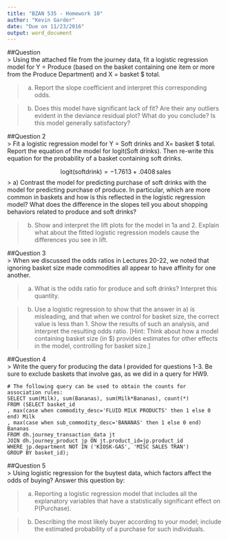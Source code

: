 ```yaml
---
title: "BZAN 535 - Homework 10"
author: "Kevin Garder"
date: "Due on 11/23/2016"
output: word_document
---
```


##Question  
> Using the attached file from the journey data, fit a logistic regression model for Y
= Produce (based on the basket containing one item or more from the Produce
Department) and X = basket $ total.  

> a) Report the slope coefficient and interpret this corresponding odds.  

> b) Does this model have significant lack of fit? Are their any outliers evident in the
deviance residual plot? What do you conclude? Is this model generally satisfactory?

##Question 2  
> Fit a logistic regression model for Y = Soft drinks and X= basket $ total. Report
the equation of the model for logit(Soft drinks). Then re-write this equation for the
probability of a basket containing soft drinks.  

$$\text{logit}(\text{softdrink})=-1.7613+.0408\, \text{sales}$$
> a) Contrast the model for predicting purchase of soft drinks with the model for
predicting purchase of produce. In particular, which are more common in baskets
and how is this reflected in the logistic regression model? What does the difference
in the slopes tell you about shopping behaviors related to produce and soft drinks?  

> b) Show and interpret the lift plots for the model in 1a and 2. Explain what about
the fitted logistic regression models cause the differences you see in lift.  

##Question 3  
> When we discussed the odds ratios in Lectures 20-22, we noted that ignoring
basket size made commodities all appear to have affinity for one another.  

> a) What is the odds ratio for produce and soft drinks? Interpret this quantity.  

> b) Use a logistic regression to show that the answer in a) is misleading, and that
when we control for basket size, the correct value is less than 1. Show the results of
such an analysis, and interpret the resulting odds ratio. [Hint: Think about how a
model containing basket size (in $) provides estimates for other effects in the model,
controlling for basket size.]  


##Question 4  
> Write the query for producing the data I provided for questions 1-3. Be sure to
exclude baskets that involve gas, as we did in a query for HW9.  

```
# The following query can be used to obtain the counts for
association rules:
SELECT sum(Milk), sum(Bananas), sum(Milk*Bananas), count(*)
FROM (SELECT basket_id
, max(case when commodity_desc='FLUID MILK PRODUCTS' then 1 else 0 end) Milk
, max(case when sub_commodity_desc='BANANAS' then 1 else 0 end) Bananas
FROM dh.journey_transaction_data jt
JOIN dh.journey_product jp ON jt.product_id=jp.product_id
WHERE jp.department NOT IN ('KIOSK-GAS', 'MISC SALES TRAN')
GROUP BY basket_id);
```

##Question 5  
> Using logistic regression for the buytest data, which factors affect the odds of
buying? Answer this question by:  

> a) Reporting a logistic regression model that includes all the explanatory variables
that have a statistically significant effect on P(Purchase).  

> b) Describing the most likely buyer according to your model; include the estimated
probability of a purchase for such individuals.  